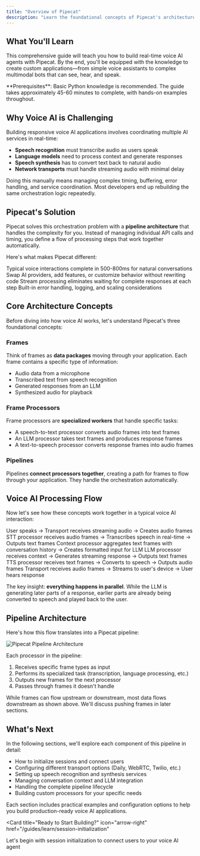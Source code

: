 ```yaml
---
title: "Overview of Pipecat"
description: "Learn the foundational concepts of Pipecat's architecture for building voice AI agents"
---
```


## What You'll Learn

This comprehensive guide will teach you how to build real-time voice AI agents with Pipecat. By the end, you'll be equipped with the knowledge to create custom applications—from simple voice assistants to complex multimodal bots that can see, hear, and speak.

<Info>
  **Prerequisites**: Basic Python knowledge is recommended. The guide takes
  approximately 45-60 minutes to complete, with hands-on examples throughout.
</Info>

## Why Voice AI is Challenging

Building responsive voice AI applications involves coordinating multiple AI services in real-time:

- **Speech recognition** must transcribe audio as users speak
- **Language models** need to process context and generate responses
- **Speech synthesis** has to convert text back to natural audio
- **Network transports** must handle streaming audio with minimal delay

Doing this manually means managing complex timing, buffering, error handling, and service coordination. Most developers end up rebuilding the same orchestration logic repeatedly.

## Pipecat's Solution

Pipecat solves this orchestration problem with a **pipeline architecture** that handles the complexity for you. Instead of managing individual API calls and timing, you define a flow of processing steps that work together automatically.

Here's what makes Pipecat different:

<CardGroup cols={2}>
  <Card title="Ultra-Low Latency" icon="bolt">
    Typical voice interactions complete in 500-800ms for natural conversations
  </Card>
  <Card title="Modular Design" icon="puzzle-piece">
    Swap AI providers, add features, or customize behavior without rewriting
    code
  </Card>
  <Card title="Real-time Processing" icon="clock">
    Stream processing eliminates waiting for complete responses at each step
  </Card>
  <Card title="Production Ready" icon="shield-check">
    Built-in error handling, logging, and scaling considerations
  </Card>
</CardGroup>

## Core Architecture Concepts

Before diving into how voice AI works, let's understand Pipecat's three foundational concepts:

### Frames

Think of frames as **data packages** moving through your application. Each frame contains a specific type of information:

- Audio data from a microphone
- Transcribed text from speech recognition
- Generated responses from an LLM
- Synthesized audio for playback

### Frame Processors

Frame processors are **specialized workers** that handle specific tasks:

- A speech-to-text processor converts audio frames into text frames
- An LLM processor takes text frames and produces response frames
- A text-to-speech processor converts response frames into audio frames

### Pipelines

Pipelines **connect processors together**, creating a path for frames to flow through your application. They handle the orchestration automatically.

## Voice AI Processing Flow

Now let's see how these concepts work together in a typical voice AI interaction:

<Steps>
  <Step title="Audio Input">
    User speaks → Transport receives streaming audio → Creates audio frames
  </Step>
  <Step title="Speech Recognition">
    STT processor receives audio frames → Transcribes speech in real-time →
    Outputs text frames
  </Step>
  <Step title="Context Management">
    Context processor aggregates text frames with conversation history → Creates
    formatted input for LLM
  </Step>
  <Step title="Language Processing">
    LLM processor receives context → Generates streaming response → Outputs text
    frames
  </Step>
  <Step title="Speech Synthesis">
    TTS processor receives text frames → Converts to speech → Outputs audio
    frames
  </Step>
  <Step title="Audio Output">
    Transport receives audio frames → Streams to user's device → User hears
    response
  </Step>
</Steps>

The key insight: **everything happens in parallel**. While the LLM is generating later parts of a response, earlier parts are already being converted to speech and played back to the user.

## Pipeline Architecture

Here's how this flow translates into a Pipecat pipeline:

<Frame>
  <img
    src="/images/pipeline-overview.png"
    alt="Pipecat Pipeline Architecture"
    style={{
      maxHeight: "750px",
    }}
  />
</Frame>

Each processor in the pipeline:

1. Receives specific frame types as input
2. Performs its specialized task (transcription, language processing, etc.)
3. Outputs new frames for the next processor
4. Passes through frames it doesn't handle

<Info>
  While frames can flow upstream or downstream, most data flows downstream as
  shown above. We'll discuss pushing frames in later sections.
</Info>

## What's Next

In the following sections, we'll explore each component of this pipeline in detail:

- How to initialize sessions and connect users
- Configuring different transport options (Daily, WebRTC, Twilio, etc.)
- Setting up speech recognition and synthesis services
- Managing conversation context and LLM integration
- Handling the complete pipeline lifecycle
- Building custom processors for your specific needs

Each section includes practical examples and configuration options to help you build production-ready voice AI applications.

<Card
  title="Ready to Start Building?"
  icon="arrow-right"
  href="/guides/learn/session-initialization"
>
  Let's begin with session initialization to connect users to your voice AI
  agent
</Card>
